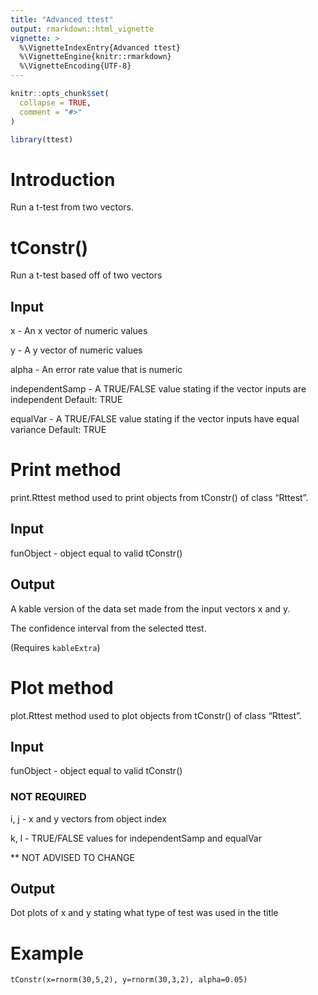 ---
title: "Advanced ttest"
output: rmarkdown::html_vignette
vignette: >
  %\VignetteIndexEntry{Advanced ttest}
  %\VignetteEngine{knitr::rmarkdown}
  %\VignetteEncoding{UTF-8}
---

```{r, include = FALSE}
knitr::opts_chunk$set(
  collapse = TRUE,
  comment = "#>"
)
```

```{r setup}
library(ttest)
```

# Introduction
Run a t-test from two vectors.

# tConstr()
Run a t-test based off of two vectors

## Input
x - An x vector of numeric values

y - A y vector of numeric values

alpha - An error rate value that is numeric

independentSamp - A TRUE/FALSE value stating if the vector inputs are independent
    Default: TRUE
    
equalVar - A TRUE/FALSE value stating if the vector inputs have equal variance
    Default: TRUE

# Print method
print.Rttest method used to print objects from tConstr() of class "Rttest".

## Input
funObject - object equal to valid tConstr()

## Output
A kable version of the data set made from the input vectors x and y.

The confidence interval from the selected ttest.

(Requires `kableExtra`)

# Plot method
plot.Rttest method used to plot objects from tConstr() of class "Rttest".

## Input
funObject - object equal to valid tConstr()

### NOT REQUIRED
i, j - x and y vectors from object index

k, l - TRUE/FALSE values for independentSamp and equalVar

** NOT ADVISED TO CHANGE

## Output
Dot plots of x and y stating what type of test was used in the title

# Example

`tConstr(x=rnorm(30,5,2), y=rnorm(30,3,2), alpha=0.05)`
